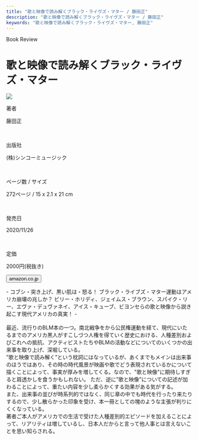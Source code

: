 ```yaml
---
title: "歌と映像で読み解くブラック・ライヴズ・マター / 藤田正"
description: "歌と映像で読み解くブラック・ライヴズ・マター / 藤田正"
keywords: "歌と映像で読み解くブラック・ライヴズ・マター, 藤田正"
---
```



<Row>
  <Column colMd={"8"} colLg={"12"} noGutterMdLeft="">
    <p className="largeP">Book Review</p>
    <h1 className="h1-no-bottom-margin">歌と映像で読み解くブラック・ライヴズ・マター</h1>
  </Column>
</Row>

<Row>
<Column colMd={"3"} colLg={"4"} noGutterMdLeft="">

<a href="https://amzn.to/3egc0e3">
  <img src="../../images/books/blacklivesmatter.jpg" />
</a>

</Column>
<Column colMd={"5"} colLg={"8"} noGutterMdLeft="">
  <div>
    <p>著者</p>
    <p className="largeP">
      藤田正
    </p>
    <br/>
    <p>出版社</p>
    <p className="largeP">
      (株)シンコーミュージック
    </p>
    <br/>
    <p>ページ数 / サイズ</p>
    <p className="largeP">
      272ページ / 15 x 2.1 x 21 cm 
    </p>
    <br/>
    <p>発売日</p>
    <p className="largeP">
      2020/11/26
    </p>
    <br/>
    <p>定価</p>
    <p className="largeP">
      2000円(税抜き)
    </p>
    <div>
    <Button href="https://amzn.to/3egc0e3" kind="primary" size="small" renderIcon={ArrowUpRight24}>
      amazon.co.jp
    </Button>
    </div>
  </div>
</Column>
</Row>

<Row>
  <Column colMd={"8"} colLg={"12"} noGutterMdLeft="">
    <p>
      - コブシ・突き上げ、黒い肌は・怒る！ ブラック・ライブズ・マター運動はアメリカ崩壊の兆しか？ ビリー・ホリディ、ジェイムス・ブラウン、スパイク・リー、エヴァ・デュヴァネイ、アイス・キューブ、ビヨンセらの歌と映像から説き起こす現代アメリカの真実！ -
      <br />
      <br />
      最近、流行りのBLM本の一つ。南北戦争をから公民権運動を経て、現代にいたるまでのアメリカ黒人がすこしづつ人権を得ていく歴史における、人種差別およびこれへの抵抗、アクティビストたちやBLMの活動などについてのいくつかの出来事を取り上げ、深堀している。
      <br />
      ”歌と映像で読み解く”という枕詞にはなっているが、あくまでもメインは出来事のほうではあり、その時の時代風景が映画や歌でどう表現されているかについて描くことによって、事実が厚みを増してくる。なので、"歌と映像"に期待しすぎると肩透かしを食うかもしれない。
      ただ、逆に”歌と映像"についての記述が加わることによって、重たい内容を少し柔らかくする効果がある気がする。
      <br />
      また、出来事の並びが時系列的ではなく、同じ章の中でも時代を行ったり来たりするので、少し散らかった印象を受け、本一冊としての塊のような主張が判りにくくなっている。
      <br />
      著者ご本人がアメリカでの生活で受けた人種差別的エピソードを加えることによって、リアリティは増しているし、日本人だからと言って他人事とは言えないことを思い知らされる。
    </p>
  </Column>
</Row>
